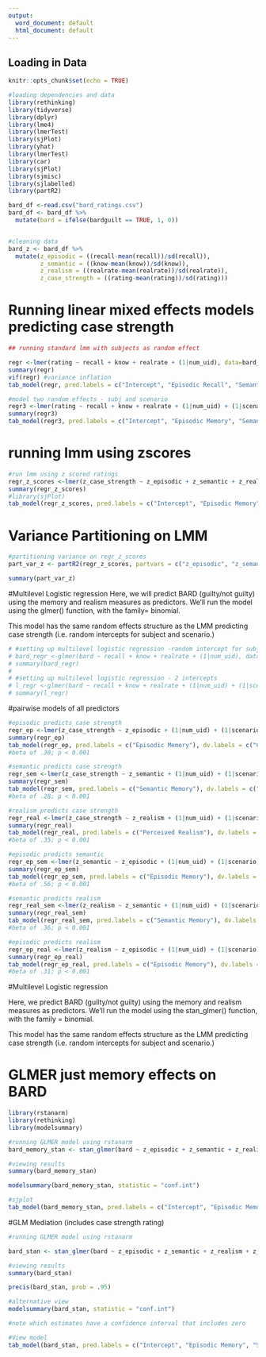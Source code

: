 ```yaml
---
output:
  word_document: default
  html_document: default
---
```

## Loading in Data 

```r
knitr::opts_chunk$set(echo = TRUE)
```


```r
#loading dependencies and data
library(rethinking)
library(tidyverse)
library(dplyr)
library(lme4)
library(lmerTest)
library(sjPlot)
library(yhat)
library(lmerTest)
library(car)
library(sjPlot)
library(sjmisc)
library(sjlabelled)
library(partR2)

bard_df <-read.csv("bard_ratings.csv")
bard_df <- bard_df %>%
  mutate(bard = ifelse(bardguilt == TRUE, 1, 0))


#cleaning data
bard_z <- bard_df %>%
  mutate(z_episodic = ((recall-mean(recall))/sd(recall)),
         z_semantic = ((know-mean(know))/sd(know)),
         z_realism = ((realrate-mean(realrate))/sd(realrate)),
         z_case_strength = ((rating-mean(rating))/sd(rating)))
```

# Running linear mixed effects models predicting case strength

```r
## running standard lmm with subjects as random effect

regr <-lmer(rating ~ recall + know + realrate + (1|num_uid), data=bard_z)
summary(regr)
vif(regr) #variance inflation 
tab_model(regr, pred.labels = c("Intercept", "Episodic Recall", "Semantic Memory", "Perceived Realism"))

#model two random effects - subj and scenario
regr3 <-lmer(rating ~ recall + know + realrate + (1|num_uid) + (1|scenario), data=bard_z)
summary(regr3)
tab_model(regr3, pred.labels = c("Intercept", "Episodic Memory", "Semantic Memory", "Perceived Realism"), dv.labels = c("Case Strength Rating"))
```


# running lmm using zscores

```r

#run lmm using z scored ratings
regr_z_scores <-lmer(z_case_strength ~ z_episodic + z_semantic + z_realism + (1|num_uid) + (1|scenario), data=bard_z)
summary(regr_z_scores)
#library(sjPlot)
tab_model(regr_z_scores, pred.labels = c("Intercept", "Episodic Memory", "Semantic Memory", "Perceived Realism"), dv.labels = c("Case Strength Rating"))

```


# Variance Partitioning on LMM

```r
#partitioning variance on regr_z_scores
part_var_z <- partR2(regr_z_scores, partvars = c("z_episodic", "z_semantic", "z_realism"), nboot=100)

summary(part_var_z)

```


#Multilevel Logistic regression 
Here, we will predict BARD (guilty/not guilty) using the memory and realism measures as predictors. We'll run the model using the glmer() function, with the family= binomial. 

This model has the same random effects structure as the LMM predicting case strength (i.e. random intercepts for subject and scenario.)


```r

# #setting up multilevel logistic regression -random intercept for subjects
# bard_regr <-glmer(bard ~ recall + know + realrate + (1|num_uid), data = bard_data, family = binomial)
# summary(bard_regr)
# 
# #setting up multilevel logistic regression - 2 intercepts
# l_regr <-glmer(bard ~ recall + know + realrate + (1|num_uid) + (1|scenario), data = bard_data, family = binomial)
# summary(l_regr)

```

#pairwise models of all predictors

```r
#episodic predicts case strength
regr_ep <-lmer(z_case_strength ~ z_episodic + (1|num_uid) + (1|scenario), data=bard_z)
summary(regr_ep)
tab_model(regr_ep, pred.labels = c("Episodic Memory"), dv.labels = c("Case Strength Rating"))
#beta of .30; p < 0.001

#semantic predicts case strength
regr_sem <-lmer(z_case_strength ~ z_semantic + (1|num_uid) + (1|scenario), data=bard_z)
summary(regr_sem)
tab_model(regr_sem, pred.labels = c("Semantic Memory"), dv.labels = c("Case Strength Rating"))
#beta of .28; p < 0.001

#realism predicts case strength
regr_real <-lmer(z_case_strength ~ z_realism + (1|num_uid) + (1|scenario), data=bard_z)
summary(regr_real)
tab_model(regr_real, pred.labels = c("Perceived Realism"), dv.labels = c("Case Strength Rating"))
#beta of .35; p < 0.001

#episodic predicts semantic 
regr_ep_sem <-lmer(z_semantic ~ z_episodic + (1|num_uid) + (1|scenario), data=bard_z)
summary(regr_ep_sem)
tab_model(regr_ep_sem, pred.labels = c("Episodic Memory"), dv.labels = c("Semantic Memory"))
#beta of .56; p < 0.001

#semantic predicts realism 
regr_real_sem <-lmer(z_realism ~ z_semantic + (1|num_uid) + (1|scenario), data=bard_z)
summary(regr_real_sem)
tab_model(regr_real_sem, pred.labels = c("Semantic Memory"), dv.labels = c("Perceived Realism"))
#beta of .36; p < 0.001

#episodic predicts realism 
regr_ep_real <-lmer(z_realism ~ z_episodic + (1|num_uid) + (1|scenario), data=bard_z)
summary(regr_ep_real)
tab_model(regr_ep_real, pred.labels = c("Episodic Memory"), dv.labels = c("Perceived Realism"))
#beta of .31; p < 0.001

```
#Multilevel Logistic regression 

Here, we predict BARD (guilty/not guilty) using the memory and realism measures as predictors. We'll run the model using the stan_glmer() function, with the family = binomial. 

This model has the same random effects structure as the LMM predicting case strength (i.e. random intercepts for subject and scenario.)

# GLMER just memory effects on BARD

```r
library(rstanarm)
library(rethinking)
library(modelsummary)

#running GLMER model using rstanarm
bard_memory_stan <- stan_glmer(bard ~ z_episodic + z_semantic + z_realism + (1|num_uid) + (1|scenario), data = bard_z, family = binomial)

#viewing results
summary(bard_memory_stan)

modelsummary(bard_memory_stan, statistic = "conf.int")

#sjplot
tab_model(bard_memory_stan, pred.labels = c("Intercept", "Episodic Memory", "Semantic Memory", "Perceived Realism"), dv.labels = c("BARD"))
```

#GLM Mediation (includes case strength rating)

```r
#running GLMER model using rstanarm

bard_stan <- stan_glmer(bard ~ z_episodic + z_semantic + z_realism + z_case_strength + (1|num_uid) + (1|scenario), data = bard_z, family = binomial)

#viewing results
summary(bard_stan)

precis(bard_stan, prob = .95)

#alternative view
modelsummary(bard_stan, statistic = "conf.int")

#note which estimates have a confidence interval that includes zero 

#View model
tab_model(bard_stan, pred.labels = c("Intercept", "Episodic Memory", "Semantic Memory", "Perceived Realism", "Case Strength"), dv.labels = c("BARD"))

```

